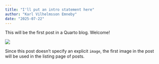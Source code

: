 ```yaml
---
title: "I'll put an intro statement here"
author: "Karl Vilhelmsson Emneby"
date: "2025-07-22"
---
```


This will be the first post in a Quarto blog. Welcome!

![](thumbnail.jpg)

Since this post doesn't specify an explicit `image`, the first image in the post will be used in the listing page of posts.
